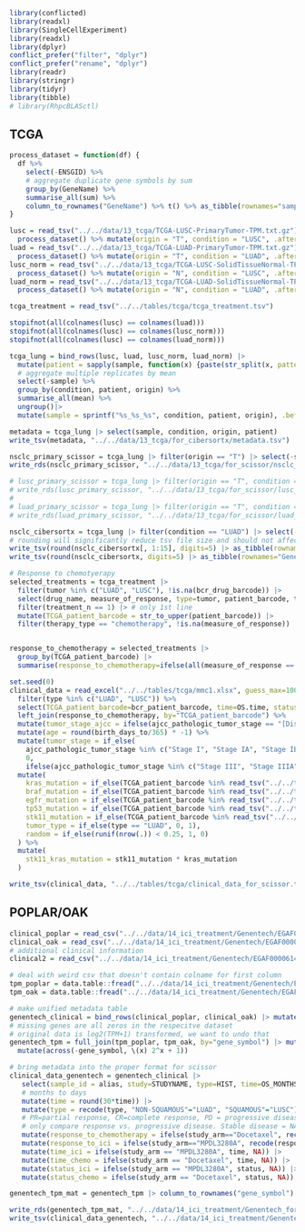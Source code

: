 ```r
library(conflicted)
library(readxl)
library(SingleCellExperiment)
library(readxl)
library(dplyr)
conflict_prefer("filter", "dplyr")
conflict_prefer("rename", "dplyr")
library(readr)
library(stringr)
library(tidyr)
library(tibble)
# library(RhpcBLASctl)
```

## TCGA

```r
process_dataset = function(df) {
  df %>% 
    select(-ENSGID) %>%
    # aggregate duplicate gene symbols by sum
    group_by(GeneName) %>%
    summarise_all(sum) %>%
    column_to_rownames("GeneName") %>% t() %>% as_tibble(rownames="sample")
}

lusc = read_tsv("../../data/13_tcga/TCGA-LUSC-PrimaryTumor-TPM.txt.gz")%>%
  process_dataset() %>% mutate(origin = "T", condition = "LUSC", .after=1)
luad = read_tsv("../../data/13_tcga/TCGA-LUAD-PrimaryTumor-TPM.txt.gz")%>%
  process_dataset() %>% mutate(origin = "T", condition = "LUAD", .after=1)
lusc_norm = read_tsv("../../data/13_tcga/TCGA-LUSC-SolidTissueNormal-TPM.txt.gz") %>%
  process_dataset() %>% mutate(origin = "N", condition = "LUSC", .after=1)
luad_norm = read_tsv("../../data/13_tcga/TCGA-LUAD-SolidTissueNormal-TPM.txt.gz") %>%
  process_dataset() %>% mutate(origin = "N", condition = "LUAD", .after=1)

tcga_treatment = read_tsv("../../tables/tcga/tcga_treatment.tsv")

stopifnot(all(colnames(lusc) == colnames(luad)))
stopifnot(all(colnames(lusc) == colnames(lusc_norm)))
stopifnot(all(colnames(lusc) == colnames(luad_norm)))

tcga_lung = bind_rows(lusc, luad, lusc_norm, luad_norm) |> 
  mutate(patient = sapply(sample, function(x) {paste(str_split(x, pattern="-")[[1]][1:3], collapse="-")}), .after=1) |> 
  # aggregate multiple replicates by mean
  select(-sample) %>% 
  group_by(condition, patient, origin) %>%
  summarise_all(mean) %>%
  ungroup()|> 
  mutate(sample = sprintf("%s_%s_%s", condition, patient, origin), .before=1)
```

```r
metadata = tcga_lung |> select(sample, condition, origin, patient)
write_tsv(metadata, "../../data/13_tcga/for_cibersortx/metadata.tsv")

nsclc_primary_scissor = tcga_lung |> filter(origin == "T") |> select(-sample, -origin, -condition) |> column_to_rownames("patient") |> t()
write_rds(nsclc_primary_scissor, "../../data/13_tcga/for_scissor/nsclc_primary_tumor.rds")

# lusc_primary_scissor = tcga_lung |> filter(origin == "T", condition == "LUSC") |> select(-sample, -origin, -condition) |> column_to_rownames("patient") |> t()
# write_rds(lusc_primary_scissor, "../../data/13_tcga/for_scissor/lusc_primary_tumor.rds")
# 
# luad_primary_scissor = tcga_lung |> filter(origin == "T", condition == "LUAD") |> select(-sample, -origin, -condition) |> column_to_rownames("patient") |> t()
# write_rds(luad_primary_scissor, "../../data/13_tcga/for_scissor/luad_primary_scissor.rds")

nsclc_cibersortx = tcga_lung |> filter(condition == "LUAD") |> select(-patient, -origin, -condition) |> column_to_rownames("sample") |> t() |> as.data.frame()
# rounding will significantly reduce tsv file size and should not affect results at this precision. 
write_tsv(round(nsclc_cibersortx[, 1:15], digits=5) |> as_tibble(rownames="GeneSymbol"), "../../data/13_tcga/for_cibersortx/tcga_bulk_matrix_test_luad.txt")
write_tsv(round(nsclc_cibersortx, digits=5) |> as_tibble(rownames="GeneSymbol"), "../../data/13_tcga/for_cibersortx/tcga_bulk_matrix_luad.txt")

```

```r
# Response to chemotyerapy
selected_treatments = tcga_treatment |> 
  filter(tumor %in% c("LUAD", "LUSC"), !is.na(bcr_drug_barcode)) |>
  select(drug_name, measure_of_response, type=tumor, patient_barcode, therapy_type, treatment_n) |>
  filter(treatment_n == 1) |> # only 1st line 
  mutate(TCGA_patient_barcode = str_to_upper(patient_barcode)) |> 
  filter(therapy_type == "chemotherapy", !is.na(measure_of_response))


response_to_chemotherapy = selected_treatments |>
  group_by(TCGA_patient_barcode) |> 
  summarise(response_to_chemotherapy=ifelse(all(measure_of_response == "complete response"), 1, ifelse(all(measure_of_response == "clinical progressive disease"), 0, NA)))
```


```r
set.seed(0)
clinical_data = read_excel("../../tables/tcga/mmc1.xlsx", guess_max=1000000, na=c("", "[Not Available]")) %>%
  filter(type %in% c("LUAD", "LUSC")) %>%
  select(TCGA_patient_barcode=bcr_patient_barcode, time=OS.time, status=OS, ajcc_pathologic_tumor_stage, type, age_at_diagnosis=age_at_initial_pathologic_diagnosis, birth_days_to, gender) %>%
  left_join(response_to_chemotherapy, by="TCGA_patient_barcode") %>% 
  mutate(tumor_stage_ajcc = ifelse(ajcc_pathologic_tumor_stage == "[Discrepancy]", NA, str_replace(ajcc_pathologic_tumor_stage, "[AB]", ""))) %>%
  mutate(age = round(birth_days_to/365) * -1) %>% 
  mutate(tumor_stage = if_else(
    ajcc_pathologic_tumor_stage %in% c("Stage I", "Stage IA", "Stage IB", "Stage II", "Stage IIA", "Stage IIB"),
    0,
    ifelse(ajcc_pathologic_tumor_stage %in% c("Stage III", "Stage IIIA", "Stage IIIB", "Stage IV"), 1, NA))) %>%
  mutate(
    kras_mutation = if_else(TCGA_patient_barcode %in% read_tsv("../../tables/tcga/kras_mutated.tsv")$case_submitter_id, 1, 0),
    braf_mutation = if_else(TCGA_patient_barcode %in% read_tsv("../../tables/tcga/braf_mutated.tsv")$case_submitter_id, 1, 0),
    egfr_mutation = if_else(TCGA_patient_barcode %in% read_tsv("../../tables/tcga/egfr_mutated.tsv")$case_submitter_id, 1, 0),
    tp53_mutation = if_else(TCGA_patient_barcode %in% read_tsv("../../tables/tcga/tp53_mutated.tsv")$case_submitter_id, 1, 0),
    stk11_mutation = if_else(TCGA_patient_barcode %in% read_tsv("../../tables/tcga/stk11_mutated.tsv")$case_submitter_id, 1, 0),
    tumor_type = if_else(type == "LUAD", 0, 1),
    random = if_else(runif(nrow(.)) < 0.25, 1, 0)
  ) %>%
  mutate(
    stk11_kras_mutation = stk11_mutation * kras_mutation
  )
```

```r
write_tsv(clinical_data, "../../tables/tcga/clinical_data_for_scissor.tsv")
```


## POPLAR/OAK

```r
clinical_poplar = read_csv("../../data/14_ici_treatment/Genentech/EGAF00005797821/go28573_anon_subsetted_BYN_n192.csv")
clinical_oak = read_csv("../../data/14_ici_treatment/Genentech/EGAF00005797822/go28915_anon_subsetted_BYN_n699.csv")
# additional clinical information
clinical2 = read_csv("../../data/14_ici_treatment/Genentech/EGAF00006143195/ss.csv")

# deal with weird csv that doesn't contain colname for first column
tpm_poplar = data.table::fread("../../data/14_ici_treatment/Genentech/EGAF00005797825/anonymized_POPLAR-TPMs2_n192.csv") |> as_tibble() |> rename(gene_symbol=V1)
tpm_oak = data.table::fread("../../data/14_ici_treatment/Genentech/EGAF00005797824/anonymized_OAK-TPMs2.csv")|> as_tibble() |> rename(gene_symbol=V1)
```

```r
# make unified metadata table
genentech_clinical = bind_rows(clinical_poplar, clinical_oak) |> mutate(subjectId = paste0("PAT-", str_sub(UNI_ID, 1, 12))) |> left_join(clinical2)
# missing genes are all zeros in the respecitve dataset
# original data is log2(TPM+1) transformed, we want to undo that
genentech_tpm = full_join(tpm_poplar, tpm_oak, by="gene_symbol") |> mutate(across(-gene_symbol, ~replace_na(.x, 0))) |>
  mutate(across(-gene_symbol, \(x) 2^x + 1))
```

```r
# bring metadata into the proper format for scissor
clinical_data_genentech = genentech_clinical |>
   select(sample_id = alias, study=STUDYNAME, type=HIST, time=OS_MONTHS, status=OS_CENSOR, gender, response=BCOR, study_arm=ACTARM) |>
   # months to days
   mutate(time = round(30*time)) |>
   mutate(type = recode(type, "NON-SQUAMOUS"="LUAD", "SQUAMOUS"="LUSC")) |> 
   # PR=partial response, CR=complete response, PD = progressive disease, SD = stable disease, NE = not evaluable
   # only compare response vs. progressive disease. Stable disease = NAN
   mutate(response_to_chemotherapy = ifelse(study_arm=="Docetaxel", recode(response, PR=1, CR=1, PD=0), NA)) |> 
   mutate(response_to_ici = ifelse(study_arm=="MPDL3280A", recode(response, PR=1, CR=1, PD=0), NA)) |>
   mutate(time_ici = ifelse(study_arm == "MPDL3280A", time, NA)) |> 
   mutate(time_chemo = ifelse(study_arm == "Docetaxel", time, NA)) |> 
   mutate(status_ici = ifelse(study_arm == "MPDL3280A", status, NA)) |> 
   mutate(status_chemo = ifelse(study_arm == "Docetaxel", status, NA)) 
```


```r
genentech_tpm_mat = genentech_tpm |> column_to_rownames("gene_symbol") |> as.matrix()

write_rds(genentech_tpm_mat, "../../data/14_ici_treatment/Genentech_for_scissor/genentech.rds")
write_tsv(clinical_data_genentech, "../../data/14_ici_treatment/Genentech_for_scissor/genentech_clinical_data.tsv")
```
